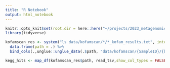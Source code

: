 ```yaml
---
title: "R Notebook"
output: html_notebook
---
```


```r
knitr::opts_knit$set(root.dir = here::here("~/projects/2023_metagenomics_working_group"))
library(tidyverse)
```

```r
kofamscan_res <- system("ls data/kofamscan/*/*_kofam_results.txt", intern = TRUE) %>% 
  data.frame(path = .) %>% 
  bind_cols(.,unglue::unglue_data(.$path, "data/kofamscan/{SampleID}/{bin}_kofam_results.txt"))

kegg_hits <- map_df(kofamscan_res$path, read_tsv,show_col_types = FALSE,.id = "path")

```

